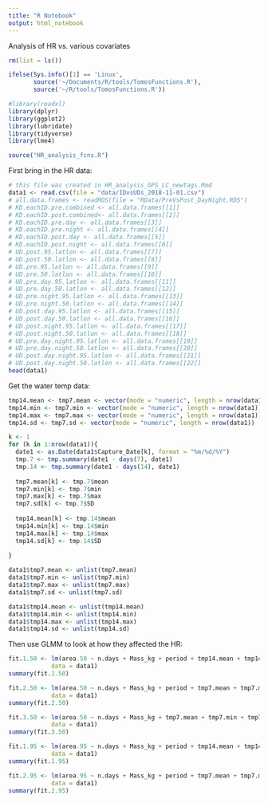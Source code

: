 ```yaml
---
title: "R Notebook"
output: html_notebook
---
```


Analysis of HR vs. various covariates

```r
rm(list = ls())

ifelse(Sys.info()[1] == 'Linux',
       source('~/Documents/R/tools/TomosFunctions.R'),
       source('~/R/tools/TomosFunctions.R'))

#library(readxl)
library(dplyr)
library(ggplot2)
library(lubridate)
library(tidyverse)
library(lme4)

source("HR_analysis_fcns.R")

```



First bring in the HR data:
```r
# this file was created in HR_analysis_GPS_LC_newtags.Rmd
data1 <- read.csv(file = "data/IDvsUDs_2018-11-01.csv")
# all.data.frames <- readRDS(file = "RData/PreVsPost_DayNight.RDS")
# KD.eachID.pre.combined <- all.data.frames[[1]]
# KD.eachID.post.combined<- all.data.frames[[2]] 
# KD.eachID.pre.day <- all.data.frames[[3]]
# KD.eachID.pre.night <- all.data.frames[[4]]
# KD.eachID.post.day <- all.data.frames[[5]] 
# KD.eachID.post.night <- all.data.frames[[6]] 
# UD.post.95.latlon <- all.data.frames[[7]] 
# UD.post.50.latlon <- all.data.frames[[8]] 
# UD.pre.95.latlon <- all.data.frames[[9]] 
# UD.pre.50.latlon <- all.data.frames[[10]] 
# UD.pre.day.95.latlon <- all.data.frames[[11]] 
# UD.pre.day.50.latlon <- all.data.frames[[12]]
# UD.pre.night.95.latlon <- all.data.frames[[13]] 
# UD.pre.night.50.latlon <- all.data.frames[[14]] 
# UD.post.day.95.latlon <- all.data.frames[[15]]
# UD.post.day.50.latlon <- all.data.frames[[16]] 
# UD.post.night.95.latlon <- all.data.frames[[17]]
# UD.post.night.50.latlon <- all.data.frames[[18]]
# UD.pre.day.night.95.latlon <- all.data.frames[[19]]
# UD.pre.day.night.50.latlon <- all.data.frames[[20]]
# UD.post.day.night.95.latlon <- all.data.frames[[21]]
# UD.post.day.night.50.latlon <- all.data.frames[[22]]
head(data1)
```

Get the water temp data:
```r
tmp14.mean <- tmp7.mean <- vector(mode = "numeric", length = nrow(data1))
tmp14.min <- tmp7.min <- vector(mode = "numeric", length = nrow(data1))
tmp14.max <- tmp7.max <- vector(mode = "numeric", length = nrow(data1))
tmp14.sd <- tmp7.sd <- vector(mode = "numeric", length = nrow(data1))

k <- 1
for (k in 1:nrow(data1)){
  date1 <- as.Date(data1$Capture_Date[k], format = "%m/%d/%Y")
  tmp.7 <- tmp.summary(date1 - days(7), date1)
  tmp.14 <- tmp.summary(date1 - days(14), date1)
  
  tmp7.mean[k] <- tmp.7$mean
  tmp7.min[k] <- tmp.7$min
  tmp7.max[k] <- tmp.7$max
  tmp7.sd[k] <- tmp.7$SD
  
  tmp14.mean[k] <- tmp.14$mean
  tmp14.min[k] <- tmp.14$min
  tmp14.max[k] <- tmp.14$max
  tmp14.sd[k] <- tmp.14$SD
  
}

data1$tmp7.mean <- unlist(tmp7.mean)
data1$tmp7.min <- unlist(tmp7.min)
data1$tmp7.max <- unlist(tmp7.max)
data1$tmp7.sd <- unlist(tmp7.sd)

data1$tmp14.mean <- unlist(tmp14.mean)
data1$tmp14.min <- unlist(tmp14.min)
data1$tmp14.max <- unlist(tmp14.max)
data1$tmp14.sd <- unlist(tmp14.sd)

```

Then use GLMM to look at how they affected the HR:

```r

fit.1.50 <- lm(area.50 ~ n.days + Mass_kg + period + tmp14.mean + tmp14.min + tmp14.max + tmp14.sd,
            data = data1)
summary(fit.1.50)
```

```r
fit.2.50 <- lm(area.50 ~ n.days + Mass_kg + period + tmp7.mean + tmp7.min + tmp7.max + tmp7.sd,
            data = data1)
summary(fit.2.50)

```


```r
fit.3.50 <- lm(area.50 ~ n.days + Mass_kg + tmp7.mean + tmp7.min + tmp7.max + tmp7.sd,
            data = data1)
summary(fit.3.50)

```


```r
fit.1.95 <- lm(area.95 ~ n.days + Mass_kg + period + tmp14.mean + tmp14.min + tmp14.max + tmp14.sd,
            data = data1)
summary(fit.1.95)

```

```r
fit.2.95 <- lm(area.95 ~ n.days + Mass_kg + period + tmp7.mean + tmp7.min + tmp7.max + tmp7.sd,
            data = data1)
summary(fit.2.95)

```
